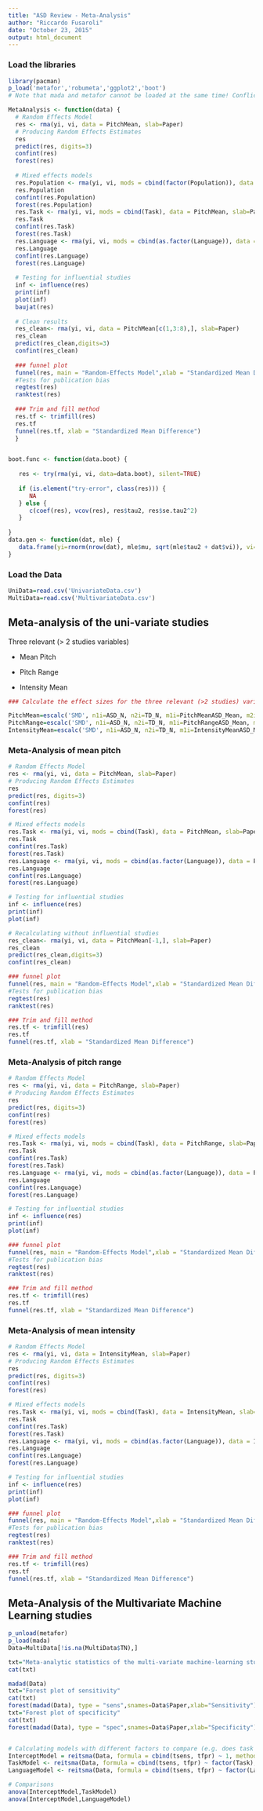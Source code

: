 ```yaml
---
title: "ASD Review - Meta-Analysis"
author: "Riccardo Fusaroli"
date: "October 23, 2015"
output: html_document
---
```


### Load the libraries


```r
library(pacman)
p_load('metafor','robumeta','ggplot2','boot') 
# Note that mada and metafor cannot be loaded at the same time! Conflicting "forest" functions

MetaAnalysis <- function(data) {
  # Random Effects Model
  res <- rma(yi, vi, data = PitchMean, slab=Paper)
  # Producing Random Effects Estimates
  res
  predict(res, digits=3)
  confint(res)
  forest(res)
  
  # Mixed effects models
  res.Population <- rma(yi, vi, mods = cbind(factor(Population)), data = PitchMean, slab=Paper)
  res.Population
  confint(res.Population)
  forest(res.Population)
  res.Task <- rma(yi, vi, mods = cbind(Task), data = PitchMean, slab=Paper)
  res.Task
  confint(res.Task)
  forest(res.Task)
  res.Language <- rma(yi, vi, mods = cbind(as.factor(Language)), data = PitchMean, slab=Paper)
  res.Language
  confint(res.Language)
  forest(res.Language)
  
  # Testing for influential studies
  inf <- influence(res)
  print(inf)
  plot(inf)
  baujat(res)
  
  # Clean results
  res_clean<- rma(yi, vi, data = PitchMean[c(1,3:8),], slab=Paper)
  res_clean
  predict(res_clean,digits=3)
  confint(res_clean)
  
  ### funnel plot
  funnel(res, main = "Random-Effects Model",xlab = "Standardized Mean Difference")
  #Tests for publication bias
  regtest(res)
  ranktest(res)
  
  ### Trim and fill method
  res.tf <- trimfill(res)
  res.tf
  funnel(res.tf, xlab = "Standardized Mean Difference")
  }


boot.func <- function(data.boot) {
 
   res <- try(rma(yi, vi, data=data.boot), silent=TRUE)
 
   if (is.element("try-error", class(res))) {
      NA
   } else {
      c(coef(res), vcov(res), res$tau2, res$se.tau2^2)
   }
 
}
data.gen <- function(dat, mle) {
   data.frame(yi=rnorm(nrow(dat), mle$mu, sqrt(mle$tau2 + dat$vi)), vi=dat$vi)
}

```

### Load the Data

```r

UniData=read.csv('UnivariateData.csv')
MultiData=read.csv('MultivariateData.csv')

```


## Meta-analysis of the uni-variate studies

Three relevant (> 2 studies variables)

- Mean Pitch

- Pitch Range

- Intensity Mean

```r
### Calculate the effect sizes for the three relevant (>2 studies) variables:

PitchMean=escalc('SMD', n1i=ASD_N, n2i=TD_N, m1i=PitchMeanASD_Mean, m2i=PitchMeanTD_Mean, sd1i=PitchMeanASD_SD, sd2i=PitchMeanTD_SD, data = UniData)
PitchRange=escalc('SMD', n1i=ASD_N, n2i=TD_N, m1i=PitchRangeASD_Mean, m2i=PitchRangeTD_Mean, sd1i=PitchRangeASD_SD, sd2i=PitchRangeTD_SD, data = UniData)
IntensityMean=escalc('SMD', n1i=ASD_N, n2i=TD_N, m1i=IntensityMeanASD_Mean, m2i=IntensityMeanTD_Mean, sd1i=IntensityMeanASD_SD, sd2i=IntensityMeanTD_SD, data = UniData)

```

### Meta-Analysis of mean pitch

```r

# Random Effects Model
res <- rma(yi, vi, data = PitchMean, slab=Paper)
# Producing Random Effects Estimates
res
predict(res, digits=3)
confint(res)
forest(res)

# Mixed effects models
res.Task <- rma(yi, vi, mods = cbind(Task), data = PitchMean, slab=Paper)
res.Task
confint(res.Task)
forest(res.Task)
res.Language <- rma(yi, vi, mods = cbind(as.factor(Language)), data = PitchMean, slab=Paper)
res.Language
confint(res.Language)
forest(res.Language)

# Testing for influential studies
inf <- influence(res)
print(inf)
plot(inf)

# Recalculating without influential studies
res_clean<- rma(yi, vi, data = PitchMean[-1,], slab=Paper)
res_clean
predict(res_clean,digits=3)
confint(res_clean)

### funnel plot
funnel(res, main = "Random-Effects Model",xlab = "Standardized Mean Difference")
#Tests for publication bias
regtest(res)
ranktest(res)

### Trim and fill method
res.tf <- trimfill(res)
res.tf
funnel(res.tf, xlab = "Standardized Mean Difference")

```

### Meta-Analysis of pitch range

```r
# Random Effects Model
res <- rma(yi, vi, data = PitchRange, slab=Paper)
# Producing Random Effects Estimates
res
predict(res, digits=3)
confint(res)
forest(res)

# Mixed effects models
res.Task <- rma(yi, vi, mods = cbind(Task), data = PitchRange, slab=Paper)
res.Task
confint(res.Task)
forest(res.Task)
res.Language <- rma(yi, vi, mods = cbind(as.factor(Language)), data = PitchRange, slab=Paper)
res.Language
confint(res.Language)
forest(res.Language)

# Testing for influential studies
inf <- influence(res)
print(inf)
plot(inf)

### funnel plot
funnel(res, main = "Random-Effects Model",xlab = "Standardized Mean Difference")
#Tests for publication bias
regtest(res)
ranktest(res)

### Trim and fill method
res.tf <- trimfill(res)
res.tf
funnel(res.tf, xlab = "Standardized Mean Difference")

```

### Meta-Analysis of mean intensity

```r

# Random Effects Model
res <- rma(yi, vi, data = IntensityMean, slab=Paper)
# Producing Random Effects Estimates
res
predict(res, digits=3)
confint(res)
forest(res)

# Mixed effects models
res.Task <- rma(yi, vi, mods = cbind(Task), data = IntensityMean, slab=Paper)
res.Task
confint(res.Task)
forest(res.Task)
res.Language <- rma(yi, vi, mods = cbind(as.factor(Language)), data = IntensityMean, slab=Paper)
res.Language
confint(res.Language)
forest(res.Language)

# Testing for influential studies
inf <- influence(res)
print(inf)
plot(inf)

### funnel plot
funnel(res, main = "Random-Effects Model",xlab = "Standardized Mean Difference")
#Tests for publication bias
regtest(res)
ranktest(res)

### Trim and fill method
res.tf <- trimfill(res)
res.tf
funnel(res.tf, xlab = "Standardized Mean Difference")

```

## Meta-Analysis of the Multivariate Machine Learning studies

```r
p_unload(metafor)
p_load(mada)
Data=MultiData[!is.na(MultiData$TN),]

txt="Meta-analytic statistics of the multi-variate machine-learning studies, taken at face value"
cat(txt)

madad(Data)
txt="Forest plot of sensitivity"
cat(txt)
forest(madad(Data), type = "sens",snames=Data$Paper,xlab="Sensitivity")
txt="Forest plot of specificity"
cat(txt)
forest(madad(Data), type = "spec",snames=Data$Paper,xlab="Specificity")


# Calculating models with different factors to compare (e.g. does task explain some of the variance?)
InterceptModel = reitsma(Data, formula = cbind(tsens, tfpr) ~ 1, method = "ml")
TaskModel <- reitsma(Data, formula = cbind(tsens, tfpr) ~ factor(Task), method = "ml")
LanguageModel <- reitsma(Data, formula = cbind(tsens, tfpr) ~ factor(Language), method = "ml")

# Comparisons
anova(InterceptModel,TaskModel)
anova(InterceptModel,LanguageModel)
```
